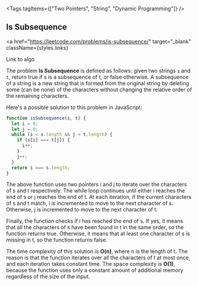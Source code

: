 
<Tags tagItems={["Two Pointers", "String", "Dynamic Programming"]} />
## Is Subsequence

<a
  href="https://leetcode.com/problems/is-subsequence/"
  target="_blank"
  className={styles.links}
>
  Link to algo
</a>

The problem **Is Subsequence** is defined as follows: given two strings `s` and `t`, return true if s is a subsequence of t, or false otherwise. A subsequence of a string is a new string that is formed from the original string by deleting some (can be none) of the characters without changing the relative order of the remaining characters.

Here's a possible solution to this problem in JavaScript:

```js
function isSubsequence(s, t) {
  let i = 0;
  let j = 0;
  while (i < s.length && j < t.length) {
    if (s[i] === t[j]) {
      i++;
    }
    j++;
  }
  return i === s.length;
}
```

The above function uses two pointers i and j to iterate over the characters of s and t respectively. The while loop continues until either i reaches the end of s or j reaches the end of t. At each iteration, if the current characters of s and t match, i is incremented to move to the next character of s. Otherwise, j is incremented to move to the next character of t.

Finally, the function checks if i has reached the end of s. If yes, it means that all the characters of s have been found in t in the same order, so the function returns true. Otherwise, it means that at least one character of s is missing in t, so the function returns false.

The time complexity of this solution is **O(n)**, where n is the length of t. The reason is that the function iterates over all the characters of t at most once, and each iteration takes constant time. The space complexity is **O(1)**, because the function uses only a constant amount of additional memory regardless of the size of the input.
